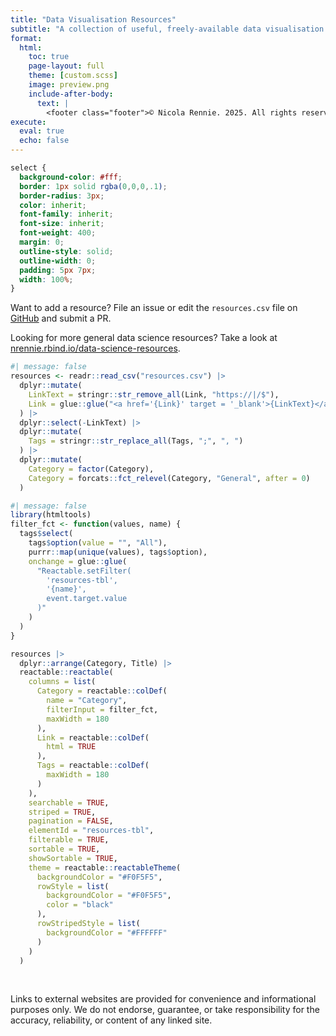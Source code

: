 ```yaml
---
title: "Data Visualisation Resources"
subtitle: "A collection of useful, freely-available data visualisation resources and links, curated by [Nicola Rennie](https://nrennie.rbind.io/)."
format:
  html:
    toc: true
    page-layout: full
    theme: [custom.scss]
    image: preview.png
    include-after-body: 
      text: |
        <footer class="footer">© Nicola Rennie. 2025. All rights reserved.</footer>
execute: 
  eval: true
  echo: false
---
```


```css
select {
  background-color: #fff;
  border: 1px solid rgba(0,0,0,.1);
  border-radius: 3px;
  color: inherit;
  font-family: inherit;
  font-size: inherit;
  font-weight: 400;
  margin: 0;
  outline-style: solid;
  outline-width: 0;
  padding: 5px 7px;
  width: 100%;
}
```


Want to add a resource? File an issue or edit the `resources.csv` file on [GitHub](https://github.com/nrennie/data-viz-resources) and submit a PR.

Looking for more general data science resources? Take a look at [nrennie.rbind.io/data-science-resources](https://nrennie.rbind.io/data-science-resources/).

```r
#| message: false
resources <- readr::read_csv("resources.csv") |>
  dplyr::mutate(
    LinkText = stringr::str_remove_all(Link, "https://|/$"),
    Link = glue::glue("<a href='{Link}' target = '_blank'>{LinkText}</a>")
  ) |>
  dplyr::select(-LinkText) |>
  dplyr::mutate(
    Tags = stringr::str_replace_all(Tags, ";", ", ")
  ) |>
  dplyr::mutate(
    Category = factor(Category),
    Category = forcats::fct_relevel(Category, "General", after = 0)
  )
```

```r
#| message: false
library(htmltools)
filter_fct <- function(values, name) {
  tags$select(
    tags$option(value = "", "All"),
    purrr::map(unique(values), tags$option),
    onchange = glue::glue(
      "Reactable.setFilter(
        'resources-tbl',
        '{name}',
        event.target.value
      )"
    )
  )
}
```


```r
resources |>
  dplyr::arrange(Category, Title) |>
  reactable::reactable(
    columns = list(
      Category = reactable::colDef(
        name = "Category",
        filterInput = filter_fct,
        maxWidth = 180
      ),
      Link = reactable::colDef(
        html = TRUE
      ),
      Tags = reactable::colDef(
        maxWidth = 180
      )
    ),
    searchable = TRUE,
    striped = TRUE,
    pagination = FALSE,
    elementId = "resources-tbl",
    filterable = TRUE,
    sortable = TRUE,
    showSortable = TRUE,
    theme = reactable::reactableTheme(
      backgroundColor = "#F0F5F5",
      rowStyle = list(
        backgroundColor = "#F0F5F5",
        color = "black"
      ),
      rowStripedStyle = list(
        backgroundColor = "#FFFFFF"
      )
    )
  )
```

<br>

Links to external websites are provided for convenience and informational purposes only. We do not endorse, guarantee, or take responsibility for the accuracy, reliability, or content of any linked site.
